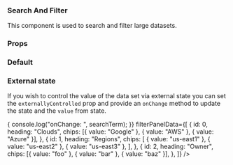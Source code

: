 
<Meta
  title="SearchAndFilter"
  component={SearchAndFilter}
  decorators={[withKnobs]}
/>

### Search And Filter

This component is used to search and filter large datasets.

### Props

<Props of={SearchAndFilter} />

### Default

<Preview>
  <Story name="Default">
    <SearchAndFilter />
  </Story>
</Preview>

### External state

If you wish to control the value of the data set via external state you can set
the `externallyControlled` prop and provide an `onChange` method to update the
state and the `value` from state.

<Preview>
  <Story name="External state">
    <SearchAndFilter
      externallyControlled
      onChange={(searchTerm) => {
        console.log("onChange: ", searchTerm);
      }}
      filterPanelData={[
        {
          id: 0,
          heading: "Clouds",
          chips: [{ value: "Google" }, { value: "AWS" }, { value: "Azure" }],
        },
        {
          id: 1,
          heading: "Regions",
          chips: [
            { value: "us-east1" },
            { value: "us-east2" },
            { value: "us-east3" },
          ],
        },
        {
          id: 2,
          heading: "Owner",
          chips: [{ value: "foo" }, { value: "bar" }, { value: "baz" }],
        },
      ]}
    />
  </Story>
</Preview>
